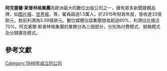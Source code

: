 {{expand|time=2017-01-15T00:43:13+00:00}}
{{onesource|time=2017-01-15T00:43:13+00:00}}
{{Infobox company
 |name = 阿克塞爾·斯普林格集團
 |logo = [[Image:Axel_Springer.svg|230px]]
 |type = ''[[欧洲股份公司|欧洲股份公司]]''
 |traded_as = {{FWB|SPR}}
 |foundation = {{start date and age|1946}}
 |founder = [[阿克塞爾·施普林格|阿克塞爾·施普林格]]
 |location = {{GER}}[[柏林|柏林]]
 |key_people = [[Mathias_Döpfner|Mathias Döpfner]] <small>(CEO及董事會主席)</small>, [[Giuseppe_Vita|Giuseppe Vita]] <small>([[监事会|监事会]]主席)</small>
 |revenue = 33億歐元 <small>(2015)</small><ref name="AR2015">{{cite web |url=http://www.axelspringer.de/en/publikationen/cw_publikation_en_26333625.html?action=download |title=Axel Springer SE Annual Report 2015 |deadurl=yes |accessdate=16 March 2016 |archive-url=https://web.archive.org/web/20200406233052/https://www.axelspringer.com/data/uploads/2018/06/Axel_Springer_Annual_Report_2015.pdf |archive-date=2020-04-06 }}</ref>
 |operating_income = 5.59億歐元 <small>(2015)</small><ref name="AR2015" />
 |net_income = 3.046億歐元 <small>(2015)</small><ref name="AR2015" />
 |num_employees = 15,023 <small>(2015年平均)</small><ref name="AR2015" />
 |industry = 出版業
 |products = [[雜誌|雜誌]]、[[報紙|報紙]]、[[门户网站|门户网站]]、{{tsl|en|Affiliate marketing||聯盟行銷}}
 |homepage = [http://www.axelspringer.com/ axelspringer.com]
 |intl = yes
}}

'''阿克塞爾·斯普林格集團'''為歐洲最大的數位出版公司之一，擁有眾多新聞媒體品牌，如[[图片报|图片报]]、[[世界报_(德国)|世界报]]、{{tsl|en|Fakt||Fakt}}等，雇員超過1.5萬人。於2015年財政年度，營收達33億歐元，稅前利潤為5.59億歐元。數位媒體佔該集團營收超過60%，利潤佔比接近70%。阿克塞爾·斯普林格集團的業務分為三個部分，分別為付費模式、營銷模式及分類廣告模式。

==參考文獻==
{{reflist}}

[[Category:1946年成立的公司|Category:1946年成立的公司]]